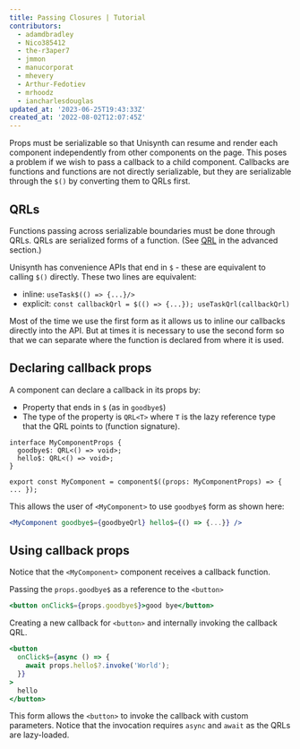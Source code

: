 ```yaml
---
title: Passing Closures | Tutorial
contributors:
  - adamdbradley
  - Nico385412
  - the-r3aper7
  - jmmon
  - manucorporat
  - mhevery
  - Arthur-Fedotiev
  - mrhoodz
  - iancharlesdouglas
updated_at: '2023-06-25T19:43:33Z'
created_at: '2022-08-02T12:07:45Z'
---
```


Props must be serializable so that Unisynth can resume and render each component independently from other components on the page. This poses a problem if we wish to pass a callback to a child component. Callbacks are functions and functions are not directly serializable, but they are serializable through the `$()` by converting them to QRLs first.

## QRLs

Functions passing across serializable boundaries must be done through QRLs. QRLs are serialized forms of a function. (See [QRL](/docs/(unisynth)/advanced/qrl/index.mdx) in the advanced section.)

Unisynth has convenience APIs that end in `$` - these are equivalent to calling `$()` directly. These two lines are equivalent:

- inline: `useTask$(() => {...}/>`
- explicit: `const callbackQrl = $(() => {...}); useTaskQrl(callbackQrl)`

Most of the time we use the first form as it allows us to inline our callbacks directly into the API. But at times it is necessary to use the second form so that we can separate where the function is declared from where it is used.

## Declaring callback props

A component can declare a callback in its props by:

- Property that ends in `$` (as in `goodbye$`)
- The type of the property is `QRL<T>` where `T` is the lazy reference type that the QRL points to (function signature).

```tsx
interface MyComponentProps {
  goodbye$: QRL<() => void>;
  hello$: QRL<() => void>;
}

export const MyComponent = component$((props: MyComponentProps) => { ... });
```

This allows the user of `<MyComponent>` to use `goodbye$` form as shown here:

```jsx
<MyComponent goodbye$={goodbyeQrl} hello$={() => {...}} />
```

## Using callback props

Notice that the `<MyComponent>` component receives a callback function.

Passing the `props.goodbye$` as a reference to the `<button>`

```jsx
<button onClick$={props.goodbye$}>good bye</button>
```

Creating a new callback for `<button>` and internally invoking the callback QRL.

```jsx
<button
  onClick$={async () => {
    await props.hello$?.invoke('World');
  }}
>
  hello
</button>
```

This form allows the `<button>` to invoke the callback with custom parameters. Notice that the invocation requires `async` and `await` as the QRLs are lazy-loaded.
